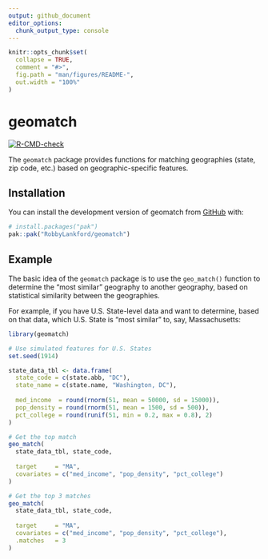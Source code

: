 ```yaml
---
output: github_document
editor_options: 
  chunk_output_type: console
---
```


<!-- README.md is generated from README.Rmd. Please edit that file -->

```r
knitr::opts_chunk$set(
  collapse = TRUE,
  comment = "#>",
  fig.path = "man/figures/README-",
  out.width = "100%"
)
```

# geomatch

<!-- badges: start -->
[![R-CMD-check](https://github.com/RobbyLankford/geomatch/actions/workflows/R-CMD-check.yaml/badge.svg)](https://github.com/RobbyLankford/geomatch/actions/workflows/R-CMD-check.yaml)
<!-- badges: end -->

The `geomatch` package provides functions for matching geographies (state, zip code, etc.) based on geographic-specific features.

## Installation

You can install the development version of geomatch from [GitHub](https://github.com/) with:

``` r
# install.packages("pak")
pak::pak("RobbyLankford/geomatch")
```

## Example

The basic idea of the `geomatch` package is to use the `geo_match()` function to determine the "most similar" geography to another geography, based on statistical similarity between the geographies. 

For example, if you have U.S. State-level data and want to determine, based on that data, which U.S. State is "most similar" to, say, Massachusetts:

```r
library(geomatch)

# Use simulated features for U.S. States
set.seed(1914)

state_data_tbl <- data.frame(
  state_code = c(state.abb, "DC"),
  state_name = c(state.name, "Washington, DC"),
    
  med_income  = round(rnorm(51, mean = 50000, sd = 15000)),
  pop_density = round(rnorm(51, mean = 1500, sd = 500)),
  pct_college = round(runif(51, min = 0.2, max = 0.8), 2)
)

# Get the top match
geo_match(
  state_data_tbl, state_code, 
  
  target     = "MA", 
  covariates = c("med_income", "pop_density", "pct_college")
)

# Get the top 3 matches
geo_match(
  state_data_tbl, state_code,
  
  target     = "MA",
  covariates = c("med_income", "pop_density", "pct_college"),
  .matches   = 3
)
```
